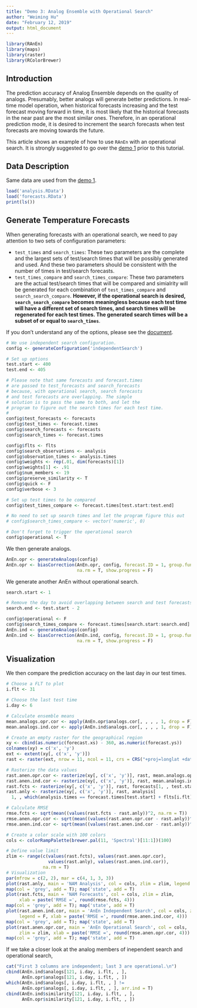 ```yaml
---
title: "Demo 3: Analog Ensemble with Operational Search"
author: "Weiming Hu"
date: "February 12, 2019"
output: html_document
---
```


```r
library(RAnEn)
library(maps)
library(raster)
library(RColorBrewer)
```

## Introduction

The prediction accuracy of Analog Ensemble depends on the quality of analogs. Presumably, better analogs will generate better predictions. In real-time model operation, when historical forecasts increasing and the test forecast moving forward in time, it is most likely that the historical forecasts in the near past are the most similar ones. Therefore, in an operational prediction mode, it is desired to increment the search forecasts when test forecasts are moving towards the future.

This article shows an example of how to use `RAnEn` with an operational search. It is strongly suggested to go over the [demo 1](https://weiming-hu.github.io/AnalogsEnsemble/2018/11/04/demo-1-RAnEn-basics.html) prior to this tutorial.


## Data Description

Same data are used from the [demo 1](https://weiming-hu.github.io/AnalogsEnsemble/2018/11/04/demo-1-RAnEn-basics.html).

```r
load('analysis.RData')
load('forecasts.RData')
print(ls())
```

## Generate Temperature Forecasts

When generating forecasts with an operational search, we need to pay attention to two sets of configuration parameters:

- `test_times` and `search_times`: These two parameters are the complete and the largest sets of test/search times that will be possibly generated and used. And these two parameters should be consistent with the number of times in test/search forecasts.
- `test_times_compare` and `search_times_compare`: These two parameters are the actual test/search times that will be compared and simialrity will be generated for each combination of `test_times_compare` and `search_search_compare`. **However, if the operational search is desired, `search_search_compare` becomes meaningless because each test time will have a different set of search times, and search times will be regenerated for each test times. The generated search times will be a subset of or equal to `search_times`**.

If you don't understand any of the options, please see the [document](https://weiming-hu.github.io/AnalogsEnsemble/R/reference/generateConfiguration.html).

```r
# We use independent search configuration.
config <- generateConfiguration('independentSearch')

# Set up options
test.start <- 400
test.end <- 405

# Please note that same forecasts and forecast.times 
# are passed to test_forecasts and search_forecasts
# because, with operational search, search forecasts 
# and test forecasts are overlapping. The simple
# solution is to pass the same to both, and let the 
# program to figure out the search times for each test time.
#
config$test_forecasts <- forecasts
config$test_times <- forecast.times
config$search_forecasts <- forecasts
config$search_times <- forecast.times

config$flts <- flts
config$search_observations <- analysis
config$observation_times <- analysis.times
config$weights <- rep(.01, dim(forecasts)[1])
config$weights[1] <- .91
config$num_members <- 19
config$preserve_similarity <- T
config$quick <- F
config$verbose <- 3

# Set up test times to be compared
config$test_times_compare <- forecast.times[test.start:test.end]

# No need to set up search times and let the program figure this out
# config$search_times_compare <- vector('numeric', 0)

# Don't forget to trigger the operational search
config$operational <- T
```

We then generate analogs.

```r
AnEn.opr <- generateAnalogs(config)
AnEn.opr <- biasCorrection(AnEn.opr, config, forecast.ID = 1, group.func = mean,
                           na.rm = T, show.progress = F)
```

We generate another AnEn without operational search.

```r
search.start <- 1

# Remove the day to avoid overlapping between search and test forecasts
search.end <- test.start - 2

config$operational <- F
config$search_times_compare <- forecast.times[search.start:search.end]
AnEn.ind <- generateAnalogs(config)
AnEn.ind <- biasCorrection(AnEn.ind, config, forecast.ID = 1, group.func = mean,
                           na.rm = T, show.progress = F)
```

## Visualization

We then compare the prediction accuracy on the last day in our test times.

```r
# Choose a FLT to plot
i.flt <- 31

# Choose the last test time
i.day <- 6

# Calculate ensemble means
mean.analogs.opr.cor <- apply(AnEn.opr$analogs.cor[, , , , 1, drop = F], c(1, 2, 3), mean, na.rm = T)
mean.analogs.ind.cor <- apply(AnEn.ind$analogs.cor[, , , , 1, drop = F], c(1, 2, 3), mean, na.rm = T)

# Create an empty raster for the geographical region
xy <- cbind(as.numeric(forecast.xs) - 360, as.numeric(forecast.ys))
colnames(xy) = c('x', 'y')
ext <- extent(xy[, c('x', 'y')])
rast <- raster(ext, nrow = 11, ncol = 11, crs = CRS("+proj=longlat +datum=WGS84"))

# Rasterize the data values
rast.anen.opr.cor <- rasterize(xy[, c('x', 'y')], rast, mean.analogs.opr.cor[, i.day, i.flt], fun = mean)
rast.anen.ind.cor <- rasterize(xy[, c('x', 'y')], rast, mean.analogs.ind.cor[, i.day, i.flt], fun = mean)
rast.fcts <- rasterize(xy[, c('x', 'y')], rast, forecasts[1, , test.start, i.flt], fun = mean)
rast.anly <- rasterize(xy[, c('x', 'y')], rast, analysis[
  1, , which(analysis.times == forecast.times[test.start] + flts[i.flt])], fun = mean)

# Calculate RMSE
rmse.fcts <- sqrt(mean((values(rast.fcts - rast.anly))^2, na.rm = T))
rmse.anen.opr.cor <- sqrt(mean((values(rast.anen.opr.cor - rast.anly))^2, na.rm = T))
rmse.anen.ind.cor <- sqrt(mean((values(rast.anen.ind.cor - rast.anly))^2, na.rm = T))

# Create a color scale with 100 colors
cols <- colorRampPalette(brewer.pal(11, 'Spectral')[11:1])(100)

# Define value limit
zlim <- range(c(values(rast.fcts), values(rast.anen.opr.cor),
                values(rast.anly), values(rast.anen.ind.cor)),
              na.rm = T)
# Visualization
par(mfrow = c(2, 2), mar = c(4, 1, 3, 3))
plot(rast.anly, main = 'NAM Analysis', col = cols, zlim = zlim, legend = F)
map(col = 'grey', add = T); map('state', add = T)
plot(rast.fcts, main = 'NAM Forecasts', col = cols, zlim = zlim,
     xlab = paste('RMSE =', round(rmse.fcts, 4)))
map(col = 'grey', add = T); map('state', add = T)
plot(rast.anen.ind.cor, main = 'AnEn Independent Search', col = cols, zlim = zlim,
     legend = F, xlab = paste('RMSE =', round(rmse.anen.ind.cor, 4)))
map(col = 'grey', add = T); map('state', add = T)
plot(rast.anen.opr.cor, main = 'AnEn Operational Search', col = cols,
     zlim = zlim, xlab = paste('RMSE =', round(rmse.anen.opr.cor, 4)))
map(col = 'grey', add = T); map('state', add = T)
```

If we take a closer look at the analog members of inependent search and operational search, 

```r
cat("First 3 columns are independent; last 3 are operational.\n")
cbind(AnEn.ind$analogs[121, i.day, i.flt, , ],
      AnEn.opr$analogs[121, i.day, i.flt, , ])
which(AnEn.ind$analogs[, i.day, i.flt, , ] != 
      AnEn.opr$analogs[, i.day, i.flt, , ], arr.ind = T)
cbind(AnEn.ind$similarity[121, i.day, i.flt, , ],
      AnEn.opr$similarity[121, i.day, i.flt, , ])
```